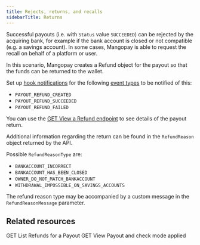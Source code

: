 ```yaml
---
title: Rejects, returns, and recalls
sidebarTitle: Returns
---
```


Successful payouts (i.e. with `Status` value `SUCCEEDED`) can be rejected by the acquiring bank, for example if the bank account is closed or not compatible (e.g. a savings account). In some cases, Mangopay is able to request the recall on behalf of a platform or user.

In this scenario, Mangopay creates a Refund object for the payout so that the funds can be returned to the wallet.

Set up <a href="/webhooks">hook notifications</a> for the following <a href="/webhooks/event-types">event types</a> to be notified of this:  
- `PAYOUT_REFUND_CREATED`  
- `PAYOUT_REFUND_SUCCEEDED`  
- `PAYOUT_REFUND_FAILED`  

You can use the [GET View a Refund endpoint](/api-reference/refunds/view-refund) to see details of the payout return.

Additional information regarding the return can be found in the `RefundReason` object returned by the API.  

Possible `RefundReasonType` are:
- `BANKACCOUNT_INCORRECT`
- `BANKACCOUNT_HAS_BEEN_CLOSED`
- `OWNER_DO_NOT_MATCH_BANKACCOUNT`
- `WITHDRAWAL_IMPOSSIBLE_ON_SAVINGS_ACCOUNTS`

The refund reason type may be accompanied by a custom message in the `RefundReasonMessage` parameter.  

## Related resources  

<CardGroup cols={2}>
<Card title="Testing" href="/api-reference/refunds/list-refunds-payout">
GET List Refunds for a Payout
</Card>
<Card title="Endpoint" href="/api-reference/payouts/view-payout-check-mode-applied">
GET View Payout and check mode applied
</Card>
</CardGroup>